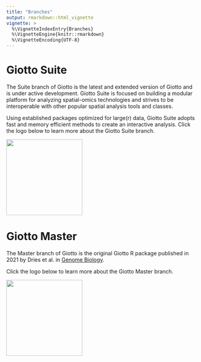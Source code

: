 ```yaml
---
title: "Branches"
output: rmarkdown::html_vignette
vignette: >
  %\VignetteIndexEntry{Branches}
  %\VignetteEngine{knitr::rmarkdown}
  %\VignetteEncoding{UTF-8}
---
```


# Giotto Suite

The Suite branch of Giotto is the latest and extended version of Giotto and is under active development. Giotto Suite is focused on building a modular platform for analyzing spatial-omics technologies and strives to be interoperable with other popular spatial analysis tools and classes.

Using established packages optimized for large(r) data, Giotto Suite adopts fast and memory efficient methods to create an interactive analysis. Click the logo below to learn more about the Giotto Suite branch.

[![](images/branches/GiottoLogo.png){width="200px"}](https://giottosuite.com)

# Giotto Master

The Master branch of Giotto is the original Giotto R package published in 2021 by Dries et al. in [Genome Biology](https://genomebiology.biomedcentral.com/articles/10.1186/s13059-021-02286-2).

Click the logo below to learn more about the Giotto Master branch.

[![](images/branches/GiottoLogoMaster.png){width="200px"}](https://giottosuite.readthedocs.io/en/master/)
